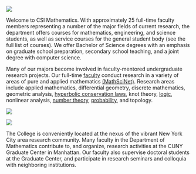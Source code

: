 ::: {.grid}

:::: {.g-col-6 .g-col-sm-5 .g-col-xl-3}
![](images/square/Babel-escher2.jpg){fig-alt="Escher's Tower of Babel"}
::::

:::: {.g-col-12 .g-col-sm-7 .g-col-xl-9}
Welcome to CSI Mathematics. With approximately 25 full-time faculty members representing a number of the major fields of current research, the department offers courses for mathematics, engineering, and science students, as well as service courses for the general student body (see the full list of courses). We offer Bachelor of Science degrees with an emphasis on graduate school preparation, secondary school teaching, and a joint degree with computer science.
::::
:::


::: {.grid}
:::: {.g-col-12 .g-col-sm-7 .g-col-xl-9 .order-2 .order-sm-1}

Many of our majors become involved in faculty-mentored undergraduate
research projects. Our full-time
[faculty](https://www.math.csi.cuny.edu//people.html) conduct research
in a variety of areas of pure and applied mathematics
[(MathSciNet)](https://mathscinet.ams.org/mathscinet/search/publications.html?arg3=&co4=AND&co5=AND&co6=AND&co7=AND&dr=all&pg4=IC&pg5=TI&pg6=PC&pg7=ALLF&pg8=ET&review_format=html&s4=College%20of%20Staten%20Island&s5=&s6=&s7=&s8=All&sort=Newest&vfpref=html&yearRangeFirst=&yearRangeSecond=&yrop=eq&r=1). Research
areas include applied mathematics, differential geometry, discrete
mathematics, geometric analysis, [hyperbolic conservation
laws](https://www.gc.cuny.edu/All-GC-Events/Calendar/Detail?id=25248),
knot theory, [logic](http://nylogic.github,io/), nonlinear analysis,
[number
theory](https://www.gc.cuny.edu/Page-Elements/Academics-Research-Centers-Initiatives/Doctoral-Programs/Mathematics),
[probability](https://probability.commons.gc.cuny.edu/), and topology.

::::

:::: {.g-col-6 .g-col-sm-5 .g-col-xl-3 .order-1 .order-sm-2}
![](images/square/klein.jpg){fig-alt="Klein Bottle by Mikael Vejdemo-Johannson"}
::::

:::


::: {.grid}

:::: {.g-col-6 .g-col-sm-5 .g-col-xl-3}
![](images/square/path_to_math.jpg){fig-alt="The path to the math department"}
::::

:::: {.g-col-12 .g-col-sm-7 .g-col-xl-9}

The College is conveniently located at the nexus of the vibrant New
York City area research community. Many faculty in the Department of
Mathematics contribute to, and organize, research activities at the
CUNY Graduate Center in Manhattan. Our faculty also supervise doctoral
students at the Graduate Center, and participate in research seminars
and colloquia with neighboring institutions.

::::

:::
